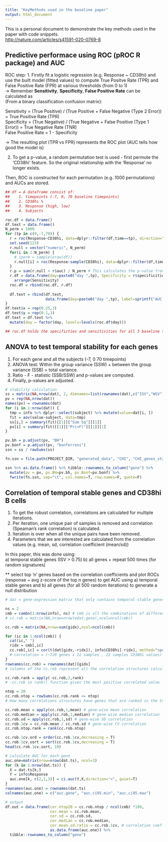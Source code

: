 ---
title: "KeyMethods used in the baseline paper"
output: html_document
---
This is a personal document to demonstrate the key methods used in the paper with code snippets.  
<http://nature.com/articles/s41591-020-0769-8>

## Predictive performace using ROC (pROC R package) and AUC

ROC step:
1. Firstly fit a logistic regression (e.g. Response ~ CD38hi) and use the built model (fitted values) to compute True Positve Rate (TPR) and False Positive Rate (FPR) at various thresholds (from 0 to 1)  
-> Remember **Sensitivity**, **Specificity**, **False Positive Rate** can be calculated as  
(From a binary classification confusion matrix):  

Sensitivity = (True Positive) / (True Positive + False Negative (Type 2 Error)) = True Positive Rate (TPR)  
Specificity = (True Negative) / (True Negative + False Positive (Type 1 Error)) = True Negative Rate (TNR)  
False Positive Rate = 1 - Specificity  
  
-> The resulting plot (TPR vs FPR) represents the ROC plot (AUC tells how good the model is)

2. To get a p-value, a random permutation test is used - first permute the 'CD38hi' feature. So the original relationship with the 'Response' no longer exists.  

Then, ROC is constructed for each permutation (e.g. 1000 permutations) and AUCs are stored.

```{r setup, include=FALSE}

## df = A dataframe consist of:
##    1. timepoints (-7, 0, 70 baseline timepoints)
##    2. CD38hi %
##    3. Response (high, low)
##    4. Subjects

roc.df = data.frame()
df.text = data.frame()
N_perm = 1000
for (tp in c(0,-7,70)) {
  r = roc(Response~CD38hi, data=dplyr::filter(df,time==tp), direction="<", quiet = T)
  set.seed(123)
  r.null = vector("numeric", N_perm)
  for(i in 1:N_perm) {
    # iperm = sample(nrow(df))
    r.null[i] = roc(Response~sample(CD38hi), data=dplyr::filter(df,time==tp), direction="<", quiet = T)$auc
  }
  r.p = sum(r.null > r$auc) / N_perm # This calculates the p-value from the distribution derived from the random permutation (n = 1000)
  r.df = data.frame(day=paste0("day ",tp), Specificity = r$specificities, Sensitivity=r$sensitivities) %>%
    arrange(Sensitivity)
  roc.df = rbind(roc.df, r.df)
  
  df.text = rbind(df.text, 
                  data.frame(day=paste0("day ",tp), label=sprintf("AUC = %.2f\np = %.2g",r$auc,r.p)))
}
df.text$x = rep(0.25,3)
df.text$y = rep(0.1,3)
df.text = df.text %>% 
  mutate(day = factor(day, levels=levels(roc.df$day)))

## roc.df holds the specificties and sensitivities for all 3 baseline timepoints (0, 7, 70)

```

## ANOVA to test temporal stability for each genes

1. For each gene and all the subjects (-7, 0 70 timepoints)  
2. ANOVA test: Within the group variance (SSW) + between the group variance (SSB) = total variance.  
3. Ratio - F - statistic (SSB/SSW) and p-values are computed.  
4. Finally, p-values are adjusted.  

```{r}

# stability calculation
ss = matrix(NA,nrow(dat), 2, dimnames=list(rownames(dat),c("ISV","WSV"))) # Intra-subject variation (ISV) & Within-subject variation (WSV)
pv = rep(NA,nrow(dat))
names(pv) = rownames(dat)
for (i in 1:nrow(dat)) {
  tmp = info %>% dplyr::select(subject) %>% mutate(value=dat[i, ])
  fit = aov(value~subject, data=tmp)
  ss[i,] = summary(fit)[[1]]["Sum Sq"][[1]]
  pv[i] = summary(fit)[[1]]["Pr(>F)"][[1]][1]
}

pv.bh = p.adjust(pv, "BH")
pv.bonf = p.adjust(pv, "bonferroni")
ssn = ss / rowSums(ss)

fn.ssn = file.path(PROJECT_DIR, "generated_data", "CHI", "CHI_genes_stability.txt")

ssn %>% as.data.frame() %>% tibble::rownames_to_column("gene") %>% 
  mutate(pv = pv, pv.BH=pv.bh, pv.Bonf=pv.bonf) %>% 
  fwrite(fn.ssn, sep="\t", col.names=T, row.names=F, quote=F)

```

## Correlation of temporal stable genes and CD38hi B cells

1. To get the robust correlation, correlations are calculated for multiple iterations.    
2. Per iteration, one unique pair of samples is removed and correlation (Speaman's rank correlation) is calculated.  
3. Iteration is over when all the unique pairs have been removed.  
4. Parameters that we are interested are calculated from the correlation values (e.g. mean, sd, correlation coefficient (mean/sd))

In this paper, this was done using:  
  a) temporal stable genes (ISV > 0.75)
  b) all genes + repeat 500 times (for random signatures)
  
** select top 'n' genes based on the correlation coefficients and plot ROCs (response ~ avg z-score of the top n genes) to get AUC 
using a) temporal stable genes and b) all genes (for all 500 random iterations) to generate a null distribution

```{r}

# dat = gene-expression matrix that only contains temporal-stable genes

ns = 2
cmb = combn(1:nrow(info), ns) # cmb is all the combinations of different pairs
# cc.rob = matrix(NA,nrow=nrow(edat.gene),ncol=ncol(cmb))

cc.rob = matrix(NA,nrow=sum(gidx),ncol=ncol(cmb))

for (ic in 1:ncol(cmb)) {
  cat(ic," ")
  ridx = cmb[,ic]
  cc.rob[,ic] = cor(t(dat[gidx,-ridx]), info$CD38hi[-ridx], method="spearman", use="pairwise.complete.obs")
  # correlation = (~720 genes x 22 samples , 22 samples CD38Hi values) -> 1D array (correlations for each gene)
}
rownames(cc.rob) = rownames(dat)[gidx]
# columns of the cc.rob represent all the correlation structures calculated above

cc.rob.rank = apply(-cc.rob,2,rank)
# -cc.rob so rank() function gives the most positive correlated value -> 1

ntop = 20
cc.rob.ntop = rowSums(cc.rob.rank <= ntop)
# How many correlations structures have genes that are ranked in the top 20?

cc.rob.mean = apply(cc.rob,1,mean) # gene-wise mean correlation
cc.rob.median = apply(cc.rob,1,median) # gene-wise median correlation
cc.rob.sd = apply(cc.rob,1,sd) # gene-wise SD correlation
cc.rob.1cv = cc.rob.mean / cc.rob.sd # gene-wise CV correlation
cc.rob.ntop.rank = rank(cc.rob.ntop)

cc.rob.1cv.ord = order(cc.rob.1cv,decreasing = T)
cc.rob.1cv.sort = sort(cc.rob.1cv,decreasing = T)
head(cc.rob.1cv.sort, 10)

# calculate AUC for each gene
auc.one=matrix(nrow=nrow(dat.ts), ncol=3)
for (k in 1:nrow(dat.ts)) {
  X = dat.ts[k,]
  Y = info$Response
  auc.one[k, c(2,1,3)] = ci.auc(Y,X,direction="<", quiet=T)
}
rownames(auc.one) = rownames(dat.ts)
colnames(auc.one) = c("auc.gene", "auc.ci95.min", "auc.ci95.max")

# output
df.out = data.frame(cor.ntop20 = cc.rob.ntop / ncol(cmb) *100, 
                    cor.mean = cc.rob.mean, 
                    cor.sd = cc.rob.sd, 
                    cor.median = cc.rob.median,
                    cor.mean.sd.ratio = cc.rob.1cv, # correlation coefficient
                    as.data.frame(auc.one)) %>%
  tibble::rownames_to_column("gene")

```
